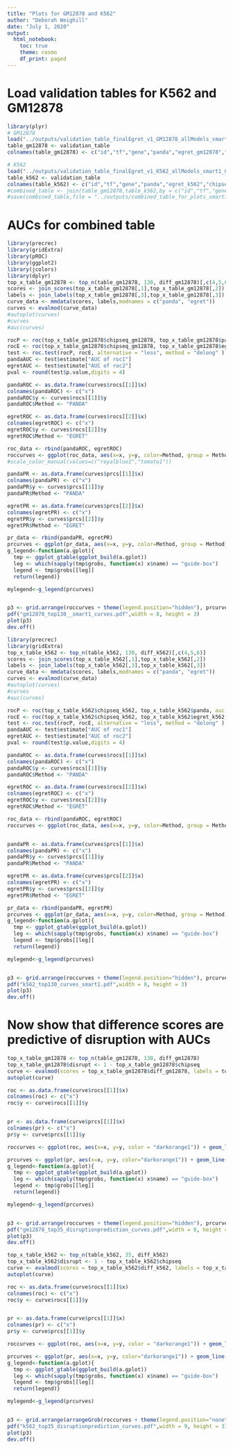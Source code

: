 ```yaml
---
title: "Plots for GM12878 and K562"
author: "Deborah Weighill"
date: "July 1, 2020"
output:
  html_notebook:
    toc: true
    theme: cosmo
    df_print: paged
---
```



# Load validation tables for K562 and GM12878 
```r
library(plyr)
# GM12878
load("../outputs/validation_table_finalEgret_v1_GM12878_allModels_smart1_06302020.RData")
table_gm12878 <- validation_table
colnames(table_gm12878) <- c("id","tf","gene","panda","egret_gm12878","chipseq_gm12878","diff_gm12878")

# K562
load("../outputs/validation_table_finalEgret_v1_K562_allModels_smart1_07012020.RData")
table_k562 <- validation_table
colnames(table_k562) <- c("id","tf","gene","panda","egret_k562","chipseq_k562","diff_k562")
#combined_table <- join(table_gm12878,table_k562,by = c("id","tf","gene"),type="inner")
#save(combined_table,file = "../outputs/combined_table_for_plots_smart1.RData")
```

# AUCs for combined table
```r
library(precrec)
library(gridExtra)
library(pROC)
library(ggplot2)
library(jcolors)
library(dplyr)
top_x_table_gm12878 <- top_n(table_gm12878, 130, diff_gm12878)[,c(4,5,6)]
scores <- join_scores(top_x_table_gm12878[,1],top_x_table_gm12878[,2])
labels <- join_labels(top_x_table_gm12878[,3],top_x_table_gm12878[,3])
curve_data <- mmdata(scores, labels,modnames = c("panda", "egret"))
curves <- evalmod(curve_data)
#autoplot(curves)
#curves
#auc(curves)

rocP <- roc(top_x_table_gm12878$chipseq_gm12878, top_x_table_gm12878$panda, auc = TRUE, direction = "<")
rocE <- roc(top_x_table_gm12878$chipseq_gm12878, top_x_table_gm12878$egret_gm12878,auc = TRUE, direction = "<")
test <- roc.test(rocP, rocE, alternative = "less", method = "delong" )
pandaAUC <- test$estimate["AUC of roc1"]
egretAUC <- test$estimate["AUC of roc2"]
pval <- round(test$p.value,digits = 4)

pandaROC <- as.data.frame(curves$rocs[[1]]$x)
colnames(pandaROC) <- c("x")
pandaROC$y <- curves$rocs[[1]]$y
pandaROC$Method <- "PANDA"

egretROC <- as.data.frame(curves$rocs[[2]]$x)
colnames(egretROC) <- c("x")
egretROC$y <- curves$rocs[[2]]$y
egretROC$Method <- "EGRET"

roc_data <- rbind(pandaROC, egretROC)
roccurves <- ggplot(roc_data, aes(x=x, y=y, color=Method, group = Method)) + geom_line() +  theme_bw(base_size = 15) + scale_color_manual(values=c("#870E75","#0BB19F")) + xlim(0,1) + ylim(0,1) + geom_abline(intercept = 0, slope = 1, linetype = 2) + labs(title="ROC curves - GM12878", x ="1 - Specificity", y = "Sensitivity") + annotate("text", x = 0.3, y = 0.8, label = paste0("Delong p = ",pval))
#scale_color_manual(values=c("royalblue1","tomato1"))

pandaPR <- as.data.frame(curves$prcs[[1]]$x)
colnames(pandaPR) <- c("x")
pandaPR$y <- curves$prcs[[1]]$y
pandaPR$Method <- "PANDA"

egretPR <- as.data.frame(curves$prcs[[2]]$x)
colnames(egretPR) <- c("x")
egretPR$y <- curves$prcs[[2]]$y
egretPR$Method <- "EGRET"

pr_data <- rbind(pandaPR, egretPR)
prcurves <- ggplot(pr_data, aes(x=x, y=y, color=Method, group = Method)) + geom_line() +  theme_bw(base_size = 15) + scale_color_manual(values=c("#870E75","#0BB19F")) + xlim(0,1) + ylim(0,1) + labs(title="PR curves - GM12878", x ="Recall", y = "Precision") 
g_legend<-function(a.gplot){
  tmp <- ggplot_gtable(ggplot_build(a.gplot))
  leg <- which(sapply(tmp$grobs, function(x) x$name) == "guide-box")
  legend <- tmp$grobs[[leg]]
  return(legend)}

mylegend<-g_legend(prcurves)


p3 <- grid.arrange(roccurves + theme(legend.position="hidden"), prcurves + theme(legend.position="right"), nrow=1, widths = c(4,5.5))
pdf("gm12878_top130__smart1_curves.pdf",width = 8, height = 3)
plot(p3)
dev.off()
```
```r
library(precrec)
library(gridExtra)
top_x_table_k562 <- top_n(table_k562, 130, diff_k562)[,c(4,5,6)]
scores <- join_scores(top_x_table_k562[,1],top_x_table_k562[,2])
labels <- join_labels(top_x_table_k562[,3],top_x_table_k562[,3])
curve_data <- mmdata(scores, labels,modnames = c("panda", "egret"))
curves <- evalmod(curve_data)
#autoplot(curves)
#curves
#auc(curves)

rocP <- roc(top_x_table_k562$chipseq_k562, top_x_table_k562$panda, auc = TRUE, direction = "<")
rocE <- roc(top_x_table_k562$chipseq_k562, top_x_table_k562$egret_k562,auc = TRUE, direction = "<")
test <- roc.test(rocP, rocE, alternative = "less", method = "delong" )
pandaAUC <- test$estimate["AUC of roc1"]
egretAUC <- test$estimate["AUC of roc2"]
pval <- round(test$p.value,digits = 4)

pandaROC <- as.data.frame(curves$rocs[[1]]$x)
colnames(pandaROC) <- c("x")
pandaROC$y <- curves$rocs[[1]]$y
pandaROC$Method <- "PANDA"

egretROC <- as.data.frame(curves$rocs[[2]]$x)
colnames(egretROC) <- c("x")
egretROC$y <- curves$rocs[[2]]$y
egretROC$Method <- "EGRET"

roc_data <- rbind(pandaROC, egretROC)
roccurves <- ggplot(roc_data, aes(x=x, y=y, color=Method, group = Method)) + geom_line() +  theme_bw(base_size = 15) + scale_color_manual(values=c("#870E75","#0BB19F")) + xlim(0,1) + ylim(0,1) + geom_abline(intercept = 0, slope = 1, linetype = 2) + labs(title="ROC curves - K562", x ="1 - Specificity", y = "Sensitivity") +annotate("text", x = 0.3, y = 0.8, label = paste0("Delong p = ",pval))


pandaPR <- as.data.frame(curves$prcs[[1]]$x)
colnames(pandaPR) <- c("x")
pandaPR$y <- curves$prcs[[1]]$y
pandaPR$Method <- "PANDA"

egretPR <- as.data.frame(curves$prcs[[2]]$x)
colnames(egretPR) <- c("x")
egretPR$y <- curves$prcs[[2]]$y
egretPR$Method <- "EGRET"

pr_data <- rbind(pandaPR, egretPR)
prcurves <- ggplot(pr_data, aes(x=x, y=y, color=Method, group = Method)) + geom_line() +  theme_bw(base_size = 15) + scale_color_manual(values=c("#870E75","#0BB19F")) + xlim(0,1) + ylim(0,1) + labs(title="PR curves - K562", x ="Recall", y = "Precision") 
g_legend<-function(a.gplot){
  tmp <- ggplot_gtable(ggplot_build(a.gplot))
  leg <- which(sapply(tmp$grobs, function(x) x$name) == "guide-box")
  legend <- tmp$grobs[[leg]]
  return(legend)}

mylegend<-g_legend(prcurves)


p3 <- grid.arrange(roccurves + theme(legend.position="hidden"), prcurves + theme(legend.position="right"), nrow=1, widths = c(4,5.5))
pdf("k562_top130_curves_smart1.pdf",width = 8, height = 3)
plot(p3)
dev.off()
```





# Now show that difference scores are predictive of disruption with AUCs
```r
top_x_table_gm12878 <- top_n(table_gm12878, 130, diff_gm12878)
top_x_table_gm12878$disrupt <- 1 - top_x_table_gm12878$chipseq
curve <- evalmod(scores = top_x_table_gm12878$diff_gm12878, labels = top_x_table_gm12878$disrupt, posclass = 1)
autoplot(curve)

roc <- as.data.frame(curve$rocs[[1]]$x)
colnames(roc) <- c("x")
roc$y <- curve$rocs[[1]]$y


pr <- as.data.frame(curve$prcs[[1]]$x)
colnames(pr) <- c("x")
pr$y <- curve$prcs[[1]]$y

roccurves <- ggplot(roc, aes(x=x, y=y, color = "darkorange1")) + geom_line() +  theme_bw(base_size = 15) + scale_color_manual(values=c("darkorange1")) + xlim(0,1) + ylim(0,1) + geom_abline(intercept = 0, slope = 1, linetype = 2) + labs(title="ROC-disruption (GM12878)", x ="1 - Specificity", y = "Sensitivity")

prcurves <- ggplot(pr, aes(x=x, y=y, color="darkorange1")) + geom_line() +  theme_bw(base_size = 15) + scale_color_manual(values=c("darkorange1")) + xlim(0,1) + ylim(0,1) + labs(title="PR-disruption (GM12878)", x ="Recall", y = "Precision") 
g_legend<-function(a.gplot){
  tmp <- ggplot_gtable(ggplot_build(a.gplot))
  leg <- which(sapply(tmp$grobs, function(x) x$name) == "guide-box")
  legend <- tmp$grobs[[leg]]
  return(legend)}

mylegend<-g_legend(prcurves)


p3 <- grid.arrange(roccurves + theme(legend.position="hidden"), prcurves + theme(legend.position="right"), nrow=1, widths = c(4,5.5))
pdf("gm12878_top35_disruptionprediction_curves.pdf",width = 8, height = 3)
plot(p3)
dev.off()

```



```r
top_x_table_k562 <- top_n(table_k562, 35, diff_k562)
top_x_table_k562$disrupt <- 1 - top_x_table_k562$chipseq
curve <- evalmod(scores = top_x_table_k562$diff_k562, labels = top_x_table_k562$disrupt, posclass = 1)
autoplot(curve)

roc <- as.data.frame(curve$rocs[[1]]$x)
colnames(roc) <- c("x")
roc$y <- curve$rocs[[1]]$y


pr <- as.data.frame(curve$prcs[[1]]$x)
colnames(pr) <- c("x")
pr$y <- curve$prcs[[1]]$y

roccurves <- ggplot(roc, aes(x=x, y=y, color = "darkorange1")) + geom_line() +  theme_bw(base_size = 15) + scale_color_manual(values=c("darkorange1")) + xlim(0,1) + ylim(0,1) + geom_abline(intercept = 0, slope = 1, linetype = 2) + labs(title="ROC-disruption (K562)", x ="1 - Specificity", y = "Sensitivity")

prcurves <- ggplot(pr, aes(x=x, y=y, color="darkorange1")) + geom_line() +  theme_bw(base_size = 15) + scale_color_manual(values=c("darkorange1")) + xlim(0,1) + ylim(0,1) + labs(title="PR-disruption (K562)", x ="Recall", y = "Precision") 
g_legend<-function(a.gplot){
  tmp <- ggplot_gtable(ggplot_build(a.gplot))
  leg <- which(sapply(tmp$grobs, function(x) x$name) == "guide-box")
  legend <- tmp$grobs[[leg]]
  return(legend)}

mylegend<-g_legend(prcurves)


p3 <- grid.arrange(arrangeGrob(roccurves + theme(legend.position="none"), prcurves + theme(legend.position="none"), nrow=1, widths = c(4,4)), newpage = FALSE)
pdf("k562_top35_disruptionprediction_curves.pdf",width = 9, height = 3)
plot(p3)
dev.off()
```